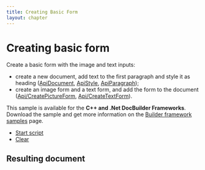 ```yaml
---
title: Creating Basic Form
layout: chapter
---
```

# [](/docbuilder/buildersamples/)Creating basic form

Create a basic form with the image and text inputs:

* create a new document, add text to the first paragraph and style it as heading ([ApiDocument](/docbuilder/textdocumentapi/apidocument), [ApiStyle](/docbuilder/textdocumentapi/apistyle), [ApiParagraph](/docbuilder/textdocumentapi/apiparagraph));
* create an image form and a text form, and add the form to the document ([Api/CreatePictureForm](/docbuilder/formapi/api/createpictureform), [Api/CreateTextForm](/docbuilder/formapi/api/createtextform)).

This sample is available for the **C++ and .Net DocBuilder Frameworks**.\
Download the sample and get more information on the [Builder framework samples](/docbuilder/builderframeworksamples) page.

* [Start script]()
* [Clear]()

## Resulting document

